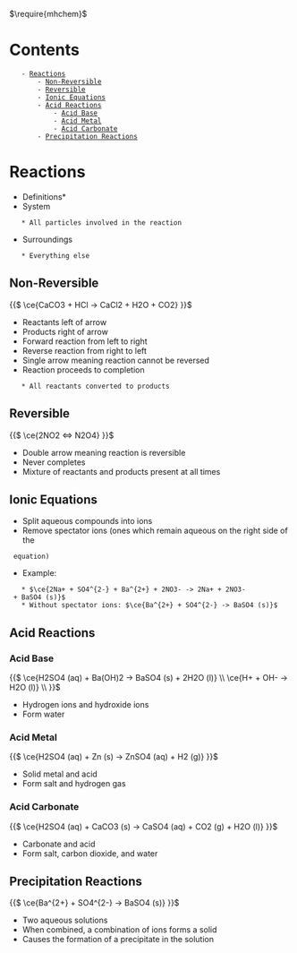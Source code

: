 
$\require{mhchem}$

= Contents =
    - [[#Reactions|Reactions]]
        - [[#Reactions#Non-Reversible|Non-Reversible]]
        - [[#Reactions#Reversible|Reversible]]
        - [[#Reactions#Ionic Equations|Ionic Equations]]
        - [[#Reactions#Acid Reactions|Acid Reactions]]
            - [[#Reactions#Acid Reactions#Acid Base|Acid Base]]
            - [[#Reactions#Acid Reactions#Acid Metal|Acid Metal]]
            - [[#Reactions#Acid Reactions#Acid Carbonate|Acid Carbonate]]
        - [[#Reactions#Precipitation Reactions|Precipitation Reactions]]




= Reactions =

*Definitions*
* System
	* All particles involved in the reaction
* Surroundings
	* Everything else


== Non-Reversible ==

{{$
\ce{CaCO3 + HCl -> CaCl2 + H2O + CO2}
}}$

* Reactants left of arrow
* Products right of arrow
* Forward reaction from left to right
* Reverse reaction from right to left
* Single arrow meaning reaction cannot be reversed
* Reaction proceeds to completion
	* All reactants converted to products


== Reversible ==

{{$
\ce{2NO2 <=> N2O4}
}}$

* Double arrow meaning reaction is reversible
* Never completes
* Mixture of reactants and products present at all times


== Ionic Equations ==

* Split aqueous compounds into ions
* Remove spectator ions (ones which remain aqueous on the right side of the
  equation)
* Example:
	* $\ce{2Na+ + SO4^{2-} + Ba^{2+} + 2NO3- -> 2Na+ + 2NO3- + BaSO4 (s)}$
	* Without spectator ions: $\ce{Ba^{2+} + SO4^{2-} -> BaSO4 (s)}$


== Acid Reactions ==

=== Acid Base ===

{{$
\ce{H2SO4 (aq) + Ba(OH)2 -> BaSO4 (s) + 2H2O (l)} \\
\ce{H+ + OH- -> H2O (l)} \\
}}$

* Hydrogen ions and hydroxide ions
* Form water


=== Acid Metal ===

{{$
\ce{H2SO4 (aq) + Zn (s) -> ZnSO4 (aq) + H2 (g)}
}}$

* Solid metal and acid
* Form salt and hydrogen gas


=== Acid Carbonate ===

{{$
\ce{H2SO4 (aq) + CaCO3 (s) -> CaSO4 (aq) + CO2 (g) + H2O (l)}
}}$

* Carbonate and acid
* Form salt, carbon dioxide, and water


== Precipitation Reactions ==

{{$
\ce{Ba^{2+} + SO4^{2-} -> BaSO4 (s)}
}}$

* Two aqueous solutions
* When combined, a combination of ions forms a solid
* Causes the formation of a precipitate in the solution
